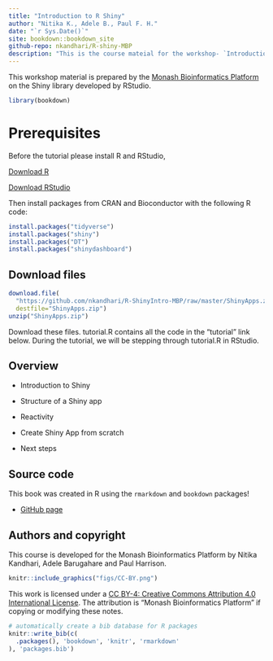 ```yaml
--- 
title: "Introduction to R Shiny"
author: "Nitika K., Adele B., Paul F. H."
date: "`r Sys.Date()`"
site: bookdown::bookdown_site
github-repo: nkandhari/R-shiny-MBP
description: "This is the course mateial for the workshop- `Introduction R Shiny` offered by [Monash Bioinformatics Platform](https://www.monash.edu/researchinfrastructure/bioinformatics)."
---
```


This workshop material is prepared by the [Monash Bioinformatics Platform](https://www.monash.edu/researchinfrastructure/bioinformatics) on the Shiny library developed by RStudio.

```r
library(bookdown)
```

# Prerequisites
Before the tutorial please install R and RStudio,

[Download R](https://cran.rstudio.com/)

[Download RStudio](https://www.rstudio.com/products/rstudio/download/)

Then install packages from CRAN and Bioconductor with the following R code:

```r
install.packages("tidyverse")
install.packages("shiny")
install.packages("DT")
install.packages("shinydashboard")
```

## Download files

```r
download.file(
  "https://github.com/nkandhari/R-ShinyIntro-MBP/raw/master/ShinyApps.zip",
  destfile="ShinyApps.zip")
unzip("ShinyApps.zip")
```

Download these files. tutorial.R contains all the code in the “tutorial” link below. During the tutorial, we will be stepping through tutorial.R in RStudio.

## Overview
* Introduction to Shiny

* Structure of a Shiny app

* Reactivity

* Create Shiny App from scratch

* Next steps

## Source code {-}

This book was created in R using the `rmarkdown` and `bookdown` packages!

* [GitHub page](https://github.com/nkandhari/R-ShinyIntro-MBP)

## Authors and copyright {-}

This course is developed for the Monash Bioinformatics Platform by Nitika Kandhari, Adele Barugahare and Paul Harrison.

```r
knitr::include_graphics("figs/CC-BY.png")
```

This work is licensed under a [CC BY-4: Creative Commons Attribution 4.0 International License](http://creativecommons.org/licenses/by/4.0/). The attribution is "Monash Bioinformatics Platform" if copying or modifying these notes.

```r
# automatically create a bib database for R packages
knitr::write_bib(c(
  .packages(), 'bookdown', 'knitr', 'rmarkdown'
), 'packages.bib')
```

